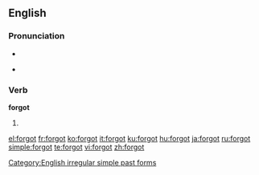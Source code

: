 ==English==

===Pronunciation===
* {{IPA|/'foɻgɒt/}}
* {{audio|en-us-forgot.ogg|Audio (US)}}
*: {{rhymes|ɒt}}

===Verb===
'''forgot'''

# {{simple past of|''[[forget]]''}}

[[Category:English irregular simple past forms]]

[[el:forgot]]
[[fr:forgot]]
[[ko:forgot]]
[[it:forgot]]
[[ku:forgot]]
[[hu:forgot]]
[[ja:forgot]]
[[ru:forgot]]
[[simple:forgot]]
[[te:forgot]]
[[vi:forgot]]
[[zh:forgot]]